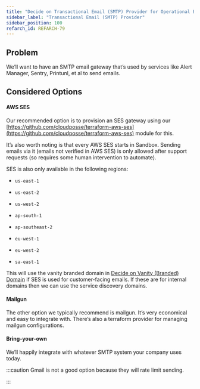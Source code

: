 ```yaml
---
title: "Decide on Transactional Email (SMTP) Provider for Operational Emails"
sidebar_label: "Transactional Email (SMTP) Provider"
sidebar_position: 100
refarch_id: REFARCH-79
---
```


## Problem

We’ll want to have an SMTP email gateway that’s used by services like Alert Manager, Sentry, Printunl, et al to send emails.

## Considered Options

#### AWS SES

Our recommended option is to provision an SES gateway using our [https://github.com/cloudposse/terraform-aws-ses](https://github.com/cloudposse/terraform-aws-ses) module for this.

It’s also worth noting is that every AWS SES starts in Sandbox. Sending emails via it (emails not verified in AWS SES) is only allowed after support requests (so requires some human intervention to automate).

SES is also only available in the following regions:

- `us-east-1`

- `us-east-2`

- `us-west-2`

- `ap-south-1`

- `ap-southeast-2`

- `eu-west-1`

- `eu-west-2`

- `sa-east-1`

This will use the vanity branded domain in [Decide on Vanity (Branded) Domain](/reference-architecture/fundamentals/design-decisions/foundational-platform/decide-on-vanity-branded-domain) if SES is used for customer-facing emails. If these are for internal domains then we can use the service discovery domains.

#### Mailgun

The other option we typically recommend is mailgun. It’s very economical and easy to integrate with. There’s also a terraform provider for managing mailgun configurations.

#### Bring-your-own

We’ll happily integrate with whatever SMTP system your company uses today.

:::caution
Gmail is not a good option because they will rate limit sending.

:::


